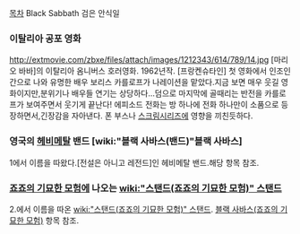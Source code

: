[[목차]]
Black Sabbath
검은 안식일

=== 이탈리아 공포 영화 ===
http://extmovie.com/zbxe/files/attach/images/1212343/614/789/14.jpg
[마리오 바바]의 이탈리아 옴니버스 호러영화. 1962년작. [프랑켄슈타인] 첫 영화에서 인조인간으로 나와 유명한 배우 보리스 카를로프가 나레이션을 맡았다.지금 보면 매우 웃길 영화이지만,분위기나 배우들 연기는 상당하다...덤으로 마지막에 골때리는 반전을 카를로프가 보여주면서 웃기게 끝난다! 에피소드 전화는 방 하나에 전화 하나만이 소품으로 등장하면서,긴장감을 자아낸다. 폰 부스나 [[스크림]]시리즈에 영향을 끼친듯하다.

=== 영국의 [[헤비메탈]] 밴드 [wiki:"블랙 사바스(밴드)"블랙 사바스] ===
1에서 이름을 따왔다.[전설은 아니고 레전드]인 헤비메탈 밴드.해당 항목 참조.

=== [[죠죠의 기묘한 모험]]에 나오는 [[wiki:"스탠드(죠죠의 기묘한 모험)" 스탠드]] ===
2.에서 이름을 따온 [[wiki:"스탠드(죠죠의 기묘한 모험)" 스탠드]]. [[블랙 사바스(죠죠의 기묘한 모험)]] 항목 참조.

